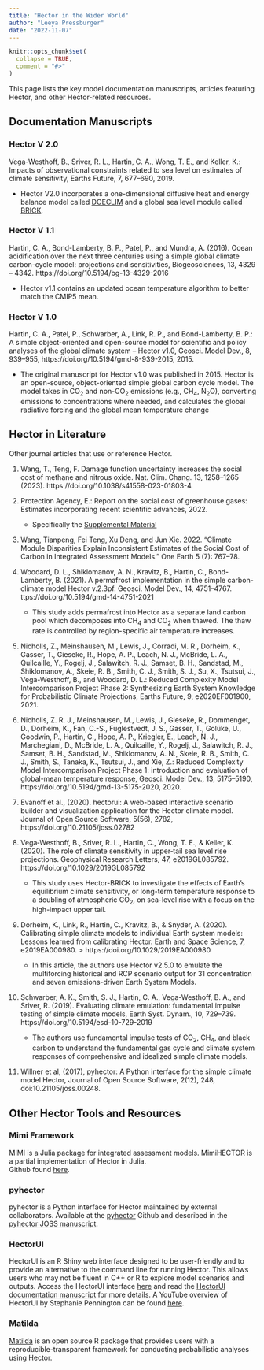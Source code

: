 ```yaml
---
title: "Hector in the Wider World"
author: "Leeya Pressburger"
date: "2022-11-07"
---
```


```r
knitr::opts_chunk$set(
  collapse = TRUE,
  comment = "#>"
)
```


This page lists the key model documentation manuscripts, articles featuring Hector, and other Hector-related resources. 

## Documentation Manuscripts {#hector_documentation}

### Hector V 2.0

Vega-Westhoff, B., Sriver, R. L., Hartin, C. A., Wong, T. E., and Keller, K.: Impacts of observational constraints related to sea level on estimates of climate sensitivity, Earths Future, 7, 677–690, 2019.

* Hector V2.0 incorporates a one-dimensional diffusive heat and energy balance model called [DOECLIM](https://pure.mpg.de/rest/items/item_994422_1/component/file_994421/content) and a global sea level module called [BRICK](https://doi.org/10.5194/gmd-10-2741-2017).

### Hector V 1.1

Hartin, C. A., Bond-Lamberty, B. P., Patel, P., and Mundra, A. (2016). Ocean acidification over the next three centuries using a simple global climate carbon-cycle model: projections and sensitivities, Biogeosciences, 13, 4329 – 4342. https://doi.org/10.5194/bg-13-4329-2016

* Hector v1.1 contains an updated ocean temperature algorithm to better match the CMIP5 mean.
 
### Hector V 1.0 

Hartin, C. A., Patel, P., Schwarber, A., Link, R. P., and Bond-Lamberty, B. P.: A simple object-oriented and open-source model for scientific and policy analyses of the global climate system – Hector v1.0, Geosci. Model Dev., 8, 939–955, https://doi.org/10.5194/gmd-8-939-2015, 2015. 

* The original manuscript for Hector v1.0 was published in 2015. Hector is an open-source, object-oriented simple global carbon cycle model. The model takes in  CO$_2$ and non-CO$_2$ emissions (e.g., CH$_4$, N$_2$O), converting emissions to concentrations where needed, and calculates the global radiative forcing and the global mean temperature change
 
  
## Hector in Literature {#other_manuscripts}

Other journal articles that use or reference Hector. 

1. Wang, T., Teng, F. Damage function uncertainty increases the social cost of methane and nitrous oxide. Nat. Clim. Chang. 13, 1258–1265 (2023). https://doi.org/10.1038/s41558-023-01803-4

1. Protection Agency, E.: Report on the social cost of greenhouse gases: Estimates incorporating recent scientific advances, 2022.
    + Specifically the [Supplemental Material](https://www.epa.gov/system/files/documents/2022-11/epa_scghg_report_draft_0.pdf)
    
1. Wang, Tianpeng, Fei Teng, Xu Deng, and Jun Xie. 2022. “Climate Module Disparities Explain Inconsistent Estimates of the Social Cost of Carbon in Integrated Assessment Models.” One Earth 5 (7): 767–78.

1.  Woodard, D. L., Shiklomanov, A. N., Kravitz, B., Hartin, C., Bond-Lamberty, B. (2021). A permafrost implementation in the simple carbon-climate model Hector v.2.3pf. Geosci. Model Dev., 14, 4751–4767. ttps://doi.org/10.5194/gmd-14-4751-2021
    + This study adds permafrost into Hector as a separate land carbon pool which decomposes into CH$_4$ and CO$_2$ when thawed. The thaw rate is controlled by region-specific air temperature increases. 
    
1. Nicholls, Z., Meinshausen, M., Lewis, J., Corradi, M. R., Dorheim, K., Gasser, T., Gieseke, R., Hope, A. P., Leach, N. J., McBride, L. A., Quilcaille, Y., Rogelj, J., Salawitch, R. J., Samset, B. H., Sandstad, M., Shiklomanov, A., Skeie, R. B., Smith, C. J., Smith, S. J., Su, X., Tsutsui, J., Vega-Westhoff, B., and Woodard, D. L.: Reduced Complexity Model Intercomparison Project Phase 2: Synthesizing Earth System Knowledge for Probabilistic Climate Projections, Earths Future, 9, e2020EF001900, 2021.    

1. Nicholls, Z. R. J., Meinshausen, M., Lewis, J., Gieseke, R., Dommenget, D., Dorheim, K., Fan, C.-S., Fuglestvedt, J. S., Gasser, T., Golüke, U., Goodwin, P., Hartin, C., Hope, A. P., Kriegler, E., Leach, N. J., Marchegiani, D., McBride, L. A., Quilcaille, Y., Rogelj, J., Salawitch, R. J., Samset, B. H., Sandstad, M., Shiklomanov, A. N., Skeie, R. B., Smith, C. J., Smith, S., Tanaka, K., Tsutsui, J., and Xie, Z.: Reduced Complexity Model Intercomparison Project Phase 1: introduction and evaluation of global-mean temperature response, Geosci. Model Dev., 13, 5175–5190, https://doi.org/10.5194/gmd-13-5175-2020, 2020.

1. Evanoff et al., (2020). hectorui: A web-based interactive scenario builder and visualization application for the Hector climate model. Journal of Open Source Software, 5(56), 2782, https://doi.org/10.21105/joss.02782

1. Vega‐Westhoff, B., Sriver, R. L., Hartin, C., Wong, T. E., & Keller, K. (2020). The role of climate sensitivity in upper‐tail sea level rise projections. Geophysical Research Letters, 47, e2019GL085792. https://doi.org/10.1029/2019GL085792
    + This study uses Hector-BRICK to investigate the effects of Earth's equilibrium climate sensitivity, or long-term temperature response to a doubling of atmospheric CO$_2$, on sea-level rise with a focus on the high-impact upper tail. 
    
1. Dorheim, K., Link, R., Hartin, C., Kravitz, B., & Snyder, A. (2020). Calibrating simple climate models to individual Earth system models: Lessons learned from calibrating Hector. Earth and Space Science, 7, e2019EA000980. > https://doi.org/10.1029/2019EA000980
    + In this article, the authors use Hector v2.5.0 to emulate the multiforcing historical and RCP scenario output for 31 concentration and seven emissions-driven Earth System Models. 
    
1. Schwarber, A. K., Smith, S. J., Hartin, C. A., Vega-Westhoff, B. A., and Sriver, R. (2019). Evaluating climate emulation: fundamental impulse testing of simple climate models, Earth Syst. Dynam., 10, 729–739. https://doi.org/10.5194/esd-10-729-2019
    + The authors use fundamental impulse tests of CO$_2$, CH$_4$, and black carbon to understand the fundamental gas cycle and climate system responses of comprehensive and idealized simple climate models.
    
1. Willner et al, (2017), pyhector: A Python interface for the simple climate model Hector, Journal of Open Source Software, 2(12), 248, doi:10.21105/joss.00248. 


## Other Hector Tools and Resources

### Mimi Framework
MIMI is a Julia package for integrated assessment models. MimiHECTOR is a partial implementation of Hector in Julia.  
Github found [here](https://github.com/anthofflab/MimiHector.jl).

### pyhector
pyhector is a Python interface for Hector maintained by external collaborators. Available at the [pyhector](https://github.com/openclimatedata/pyhector) Github and described in the [pyhector JOSS  manuscript](https://joss.theoj.org/papers/10.21105/joss.00248).

### HectorUI
HectorUI is an R Shiny web interface designed to be user-friendly and to provide an alternative to the command line for running Hector. This allows users who may not be fluent in C++ or R to explore model scenarios and outputs. Access the HectorUI interface [here](https://jgcri.shinyapps.io/HectorUI/) and read the [HectorUI documentation manuscript](https://doi.org/10.21105/joss.0278) for more details. A YouTube overview of HectorUI by Stephanie Pennington can be found [here](https://www.youtube.com/watch?v=fBHXS7pjZcI).


### Matilda 
[Matilda](https://github.com/JGCRI/matilda) is an open source R package that provides users with a reproducible-transparent framework for conducting probabilistic analyses using Hector. 





